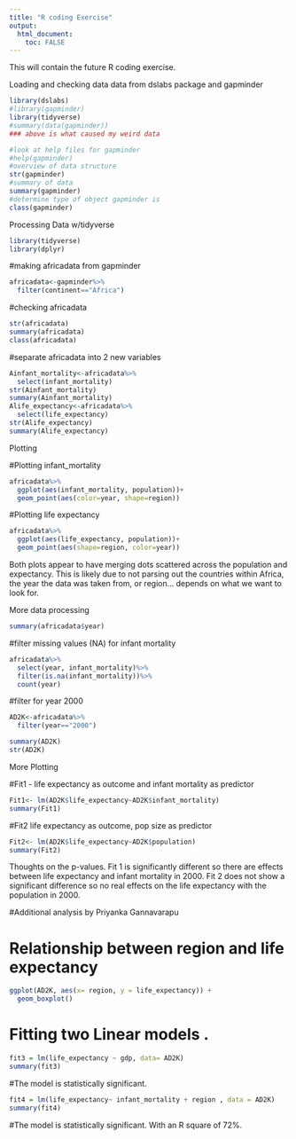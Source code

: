 ---
title: "R coding Exercise"
output: 
  html_document:
    toc: FALSE
---

This will contain the future R coding exercise.

Loading and checking data
data from dslabs package and gapminder
```{r}
library(dslabs)
#library(gapminder)
library(tidyverse)
#summary(data(gapminder))
### above is what caused my weird data

#look at help files for gapminder
#help(gapminder)
#overview of data structure
str(gapminder)
#summary of data
summary(gapminder)
#determine type of object gapminder is
class(gapminder)

```
Processing Data w/tidyverse 
```{r}
library(tidyverse)
library(dplyr)
```
#making africadata from gapminder

```{r}
africadata<-gapminder%>%
  filter(continent=="Africa")
```
#checking africadata
```{r}
str(africadata)
summary(africadata)
class(africadata)
```
#separate africadata into 2 new variables
```{r}
Ainfant_mortality<-africadata%>%
  select(infant_mortality)
str(Ainfant_mortality)
summary(Ainfant_mortality)
Alife_expectancy<-africadata%>%
  select(life_expectancy)
str(Alife_expectancy)
summary(Alife_expectancy)
```
Plotting

#Plotting infant_mortality
```{r}
africadata%>%
  ggplot(aes(infant_mortality, population))+
  geom_point(aes(color=year, shape=region))
```
#Plotting life expectancy
```{r}
africadata%>%
  ggplot(aes(life_expectancy, population))+
  geom_point(aes(shape=region, color=year))
```
Both plots appear to have merging dots scattered across the population and expectancy. This is likely due to not parsing out the countries within Africa, the year the data was taken from, or region... depends on what we want to look for.



More data processing
```{r}
summary(africadata$year)
```
#filter missing values (NA) for infant mortality
```{r}
africadata%>%
  select(year, infant_mortality)%>%
  filter(is.na(infant_mortality))%>%
  count(year)
```

#filter for year 2000
```{r}
AD2K<-africadata%>%
  filter(year=="2000")

summary(AD2K)
str(AD2K)

```
More Plotting

#Fit1 - life expectancy as outcome and infant mortality as predictor
```{r}
Fit1<- lm(AD2K$life_expectancy~AD2K$infant_mortality)
summary(Fit1)
```
#Fit2 life expectancy as outcome, pop size as predictor
```{r}
Fit2<- lm(AD2K$life_expectancy~AD2K$population)
summary(Fit2)

```
Thoughts on the p-values. Fit 1 is significantly different so there are effects between life expectancy and infant mortality in 2000.
Fit 2 does not show a significant difference so no real effects on the life expectancy with the population in 2000.

###############################
###############################


#Additional analysis by Priyanka Gannavarapu



# Relationship between region and life expectancy

```{r}
 
ggplot(AD2K, aes(x= region, y = life_expectancy)) +
  geom_boxplot() 
```



# Fitting two Linear models .

```{r}
fit3 = lm(life_expectancy ~ gdp, data= AD2K)
summary(fit3)
```

#The model is statistically significant. 

```{r}
fit4 = lm(life_expectancy~ infant_mortality + region , data = AD2K)
summary(fit4)
```

#The model is statistically significant. With an R square of 72%.
